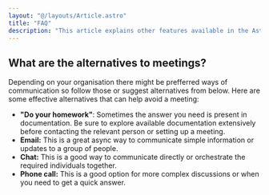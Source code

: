 ```yaml
---
layout: "@/layouts/Article.astro"
title: "FAQ"
description: "This article explains other features available in the Astro i18n Theme."
---
```


<PageHeadline title={frontmatter.title} />

<h2> What are the alternatives to meetings? </h2>

Depending on your organisation there might be prefferred ways of communication so follow those or suggest alternatives from below. Here are some effective alternatives that can help avoid a meeting:

- **"Do your homework"**: Sometimes the answer you need is present in documentation. Be sure to explore available documentation extensively before contacting the relevant person or setting up a meeting.
- **Email:** This is a great async way to communicate simple information or updates to a group of people.
- **Chat:** This is a good way to communicate directly or orchestrate the required individuals together.
- **Phone call:** This is a good option for more complex discussions or when you need to get a quick answer.